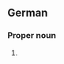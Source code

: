 {{wikipedia|lang=de}}
==German==

===Proper noun===
{{infl|de|proper noun}}

# {{given name|male|lang=de}}
{{count page|[[Wiktionary:Page count]]}}
